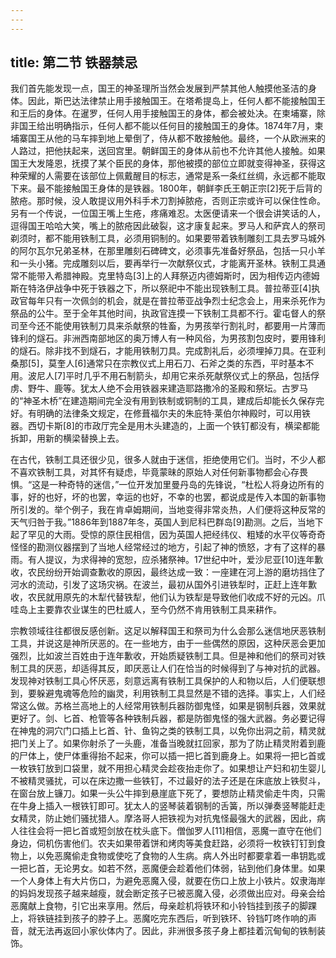 ```yaml
---
---
---
```

title: 第二节 铁器禁忌
---




我们首先能发现一点，国王的神圣理所当然会发展到严禁其他人触摸他圣洁的身体。因此，斯巴达法律禁止用手接触国王。在塔希提岛上，任何人都不能接触国王和王后的身体。在暹罗，任何人用手接触国王的身体，都会被处决。在柬埔寨，除非国王给出明确指示，任何人都不能以任何目的接触国王的身体。1874年7月，柬埔寨国王从他的马车摔到地上晕倒了，侍从都不敢接触他。最终，一个从欧洲来的人路过，把他扶起来，送回宫里。朝鲜国王的身体从前也不允许其他人接触。如果国王大发隆恩，抚摸了某个臣民的身体，那他被摸的部位立即就变得神圣，获得这种荣耀的人需要在该部位上佩戴醒目的标志，通常是系一条红丝绸，永远都不能取下来。最不能接触国王身体的是铁器。1800年，朝鲜李氏王朝正宗[2]死于后背的脓疮。那时候，没人敢提议用外科手术刀割掉脓疮，否则正宗或许可以保住性命。另有一个传说，一位国王嘴上生疮，疼痛难忍。太医便请来一个很会讲笑话的人，逗得国王哈哈大笑，嘴上的脓疮因此破裂，这才康复起来。罗马人和萨宾人的祭司剃须时，都不能用铁制工具，必须用铜制的。如果要带着铁制雕刻工具去罗马城外的阿尔瓦尔兄弟圣林，在那里雕刻石碑碑文，必须事先准备好祭品，包括一只小羊和一头小猪。完成雕刻以后，要再举行一次献祭仪式，才能离开圣林。铁制工具通常不能带入希腊神殿。克里特岛[3]上的人拜祭迈内德姆斯时，因为相传迈内德姆斯在特洛伊战争中死于铁器之下，所以祭祀中不能出现铁制工具。普拉蒂亚[4]执政官每年只有一次佩剑的机会，就是在普拉蒂亚战争烈士纪念会上，用来杀死作为祭品的公牛。至于全年其他时间，执政官连摸一下铁制工具都不行。霍屯督人的祭司至今还不能使用铁制刀具来杀献祭的牲畜，为男孩举行割礼时，都要用一片薄而锋利的燧石。非洲西南部地区的奥万博人有一种风俗，为男孩割包皮时，要用锋利的燧石。除非找不到燧石，才能用铁制刀具。完成割礼后，必须埋掉刀具。在亚利桑那[5]，莫奎人[6]通常只在宗教仪式上用石刀、石斧之类的东西，平时基本不用。波尼人[7]平时几乎不用石制箭头，却用它来杀死献祭仪式上的祭品，包括俘虏、野牛、鹿等。犹太人绝不会用铁器来建造耶路撒冷的圣殿和祭坛。古罗马的“神圣木桥”在建造期间完全没有用到铁制或铜制的工具，建成后却能长久保存完好。有明确的法律条文规定，在修葺福尔夫的朱庇特·莱伯尔神殿时，可以用铁器。西切卡斯[8]的市政厅完全是用木头建造的，上面一个铁钉都没有，横梁都能拆卸，用新的横梁替换上去。

在古代，铁制工具还很少见，很多人就由于迷信，拒绝使用它们。当时，不少人都不喜欢铁制工具，对其怀有疑虑，毕竟蒙昧的原始人对任何新事物都会心存畏惧。“这是一种奇特的迷信，”一位开发加里曼丹岛的先锋说，“杜松人将身边所有的事，好的也好，坏的也罢，幸运的也好，不幸的也罢，都说成是传入本国的新事物所引发的。举个例子，我在肯卓姆期间，当地变得非常炎热，人们便将这种反常的天气归咎于我。”1886年到1887年冬，英国人到尼科巴群岛[9]勘测。之后，当地下起了罕见的大雨。受惊的原住民相信，因为英国人把经纬仪、粗矮的水平仪等奇奇怪怪的勘测仪器摆到了当地人经常经过的地方，引起了神的愤怒，才有了这样的暴雨。有人提议，为求得神的宽恕，应杀猪祭神。17世纪中叶，爱沙尼亚[10]连年歉收，农民纷纷开始调查歉收的原因，最终达成一致：一座建在河上游的磨坊挡住了河水的流动，引发了这场灾祸。在波兰，最初从国外引进铁犁时，正赶上连年歉收，农民就用原先的木犁代替铁犁，他们认为铁犁是导致他们收成不好的元凶。爪哇岛上主要靠农业谋生的巴杜威人，至今仍然不肯用铁制工具来耕作。

宗教领域往往都很反感创新。这足以解释国王和祭司为什么会那么迷信地厌恶铁制工具，并说这是神所厌恶的。在一些地方，由于一些偶然的原因，这种厌恶会更加强烈，比如波兰百姓由于连年歉收，开始质疑铁制工具。但是神和他们的祭司对铁制工具的厌恶，却适得其反，即厌恶让人们在恰当的时候得到了与神对抗的武器。发现神对铁制工具心怀厌恶，刻意远离有铁制工具保护的人和物以后，人们便联想到，要躲避鬼魂等危险的幽灵，利用铁制工具显然是不错的选择。事实上，人们经常这么做。苏格兰高地上的人经常用铁制兵器防御鬼怪，如果是钢制兵器，效果就更好了。剑、匕首、枪管等各种铁制兵器，都是防御鬼怪的强大武器。务必要记得在神鬼的洞穴门口插上匕首、针、鱼钩之类的铁制工具，以免你出洞之前，精灵就把门关上了。如果你射杀了一头鹿，准备当晚就扛回家，那为了防止精灵附着到鹿的尸体上，使尸体重得抬不起来，你可以插一把匕首到鹿身上。如果将一把匕首或一枚铁钉放到口袋里，就不用担心精灵会趁夜抬走你了。如果想让产妇和初生婴儿不被精灵骚扰，可以在床边撒一些铁钉，不过最好的法子还是在床底放上铁熨斗，在窗台放上镰刀。如果一头公牛摔到悬崖底下死了，要想防止精灵偷走牛肉，只需在牛身上插入一根铁钉即可。犹太人的竖琴装着钢制的舌簧，所以弹奏竖琴能赶走女精灵，防止她们骚扰猎人。摩洛哥人把铁视为对抗鬼怪最强大的武器，因此，病人往往会将一把匕首或短剑放在枕头底下。僧伽罗人[11]相信，恶魔一直守在他们身边，伺机伤害他们。农夫如果带着饼和烤肉等美食赶路，必须将一枚铁钉钉到食物上，以免恶魔偷走食物或使吃了食物的人生病。病人外出时都要拿着一串钥匙或一把匕首，无论男女。如若不然，恶魔便会趁着他们体弱，钻到他们身体里。如果一个人身体上有大片伤口，为避免恶魔入侵，就要在伤口上放上小铁片。奴隶海岸的妈妈发现孩子越来越瘦，就会断定孩子已被恶魔入侵，必须做出应对。母亲会给恶魔献上食物，引它出来享用。然后，母亲趁机将铁环和小铃铛挂到孩子的脚踝上，将铁链挂到孩子的脖子上。恶魔吃完东西后，听到铁环、铃铛叮咚作响的声音，就无法再返回小家伙体内了。因此，非洲很多孩子身上都挂着沉甸甸的铁制装饰。
